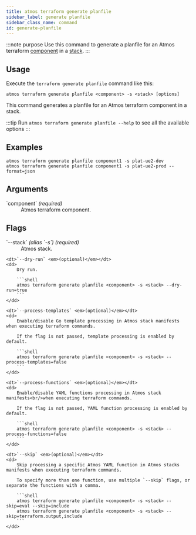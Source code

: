 ```yaml
---
title: atmos terraform generate planfile
sidebar_label: generate planfile
sidebar_class_name: command
id: generate-planfile
---
```


:::note purpose
Use this command to generate a planfile for an Atmos terraform [component](/core-concepts/components) in a [stack](/core-concepts/stacks).
:::

<Screengrab title="atmos terraform generate planfile --help" slug="atmos-terraform-generate-varfile--help" />

## Usage

Execute the `terraform generate planfile` command like this:

```shell
atmos terraform generate planfile <component> -s <stack> [options]
```

This command generates a planfile for an Atmos terraform component in a stack.

:::tip
Run `atmos terraform generate planfile --help` to see all the available options
:::

## Examples

```shell
atmos terraform generate planfile component1 -s plat-ue2-dev
atmos terraform generate planfile component1 -s plat-ue2-prod --format=json
```

## Arguments

<dl>
    <dt>`component` <em>(required)</em></dt>
    <dd>
        Atmos terraform component.
    </dd>
</dl>

## Flags

<dl>
    <dt>`--stack` <em>(alias `-s`)</em> <em>(required)</em></dt>
    <dd>
        Atmos stack.
    </dd>

    <dt>`--dry-run` <em>(optional)</em></dt>
    <dd>
        Dry run.

        ```shell
        atmos terraform generate planfile <component> -s <stack> --dry-run=true
        ```
    </dd>

    <dt>`--process-templates` <em>(optional)</em></dt>
    <dd>
        Enable/disable Go template processing in Atmos stack manifests when executing terraform commands.

        If the flag is not passed, template processing is enabled by default.

        ```shell
        atmos terraform generate planfile <component> -s <stack> --process-templates=false
        ```
    </dd>

    <dt>`--process-functions` <em>(optional)</em></dt>
    <dd>
        Enable/disable YAML functions processing in Atmos stack manifests<br/>when executing terraform commands.

        If the flag is not passed, YAML function processing is enabled by default.

        ```shell
        atmos terraform generate planfile <component> -s <stack> --process-functions=false
        ```
    </dd>

    <dt>`--skip` <em>(optional)</em></dt>
    <dd>
        Skip processing a specific Atmos YAML function in Atmos stacks manifests when executing terraform commands.

        To specify more than one function, use multiple `--skip` flags, or separate the functions with a comma.

        ```shell
        atmos terraform generate planfile <component> -s <stack> --skip=eval --skip=include
        atmos terraform generate planfile <component> -s <stack> --skip=terraform.output,include
        ```
    </dd>
</dl>
